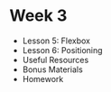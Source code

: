 
# Week 3

- <Link to="/week-3/lesson-5">Lesson 5: Flexbox</Link>
- <Link to="/week-3/lesson-6">Lesson 6: Positioning</Link>
- Useful Resources
- Bonus Materials
- Homework
